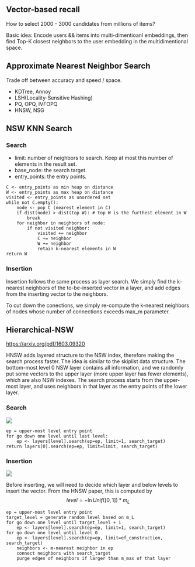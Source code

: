 
## Vector-based recall

How to select 2000 - 3000 candidates from millions of items?

Basic idea: Encode users && items into multi-dimentioanl embeddings, then find Top-K closest 
neighbors to the user embedding in the multidimentional space.

## Approximate Nearest Neighbor Search

Trade off between accuracy and speed / space.

- KDTree, Annoy
- LSH(Locality-Sensitive Hashing)
- PQ, OPQ, IVFOPQ
- HNSW, NSG

## NSW KNN Search

### Search

- limit: number of neighbors to search. Keep at most this number of elements in the result set.
- base_node: the search target.
- entry_points: the entry points.

```
C <- entry_points as min heap on distance
W <- entry_points as max heap on distance
visited <- entry_points as unordered set
while not C.empty():
    node <- pop C (nearest element in C)
    if dist(node) > dist(top W): # top W is the furthest element in W
        break
    for neighbor in neighbors of node:
        if not visited neighbor:
            visited += neighbor
            C += neighbor
            W += neighbor
            retain k-nearest elements in W
return W
```

### Insertion

Insertion follows the same process as layer search. We simply find the k-nearest neighbors 
of the to-be-inserted vector in a layer, and add edges from the inserting vector to 
the neighbors.

To cut down the conections, we simply re-compute the k-nearest neighbors of nodes
whose number of connections exceeds max_m parameter.

## Hierarchical-NSW

https://arxiv.org/pdf/1603.09320

HNSW adds layered structure to the NSW index, therefore making the search process faster. 
The idea is similar to the skiplist data structure.
The bottom-most level 0 NSW layer contains all information, 
and we randomly put some vectors to the upper layer (more upper layer has fewer elements), 
which are also NSW indexes. The search process starts from the upper-most layer, and uses 
neighbors in that layer as the entry points of the lower layer.

### Search

<Image src="/images/recommendation/hnsw-search.svg" width={400} height={150}/>

```
ep = upper-most level entry point
for go down one level until last level:
    ep <- layers[level].search(ep=ep, limit=1, search_target)
return layers[0].search(ep=ep, limit=limit, search_target)
```

### Insertion

<Image src="/images/recommendation/hnsw-insert.svg" width={400} height={150}/>

Before inserting, we will need to decide which layer and below levels to insert the vector. 
From the HNSW paper, this is computed by $$ level = -\ln{Unif([0, 1]) * m_L}$$

```
ep = upper-most level entry point
target_level = generate random level based on m_L
for go down one level until target_level + 1
    ep <- layers[level].search(ep=ep, limit=1, search_target)
for go down one level until level 0
    ep <- layers[level].search(ep=ep, limit=ef_construction, search_target)
    neighbors <- m-nearest neighbor in ep
    connect neighbors with search_target
    purge edges of neighbors if larger than m_max of that layer
```
